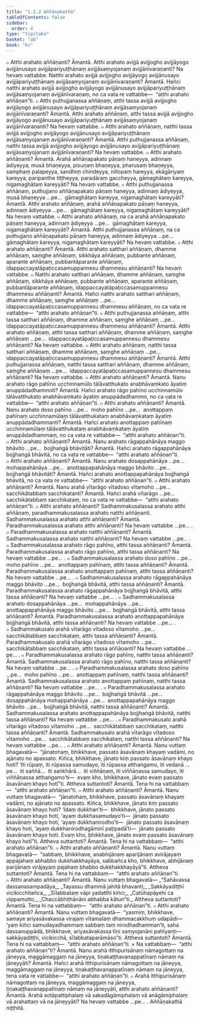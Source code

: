```yaml
---
title: "1.2.2 Aññāṇakathā"
tableOfContents: false
sidebar:
  order: 4
type: "tipitaka"
basket: "ab"
book: "kv"
---
```



<DynamicBreadcrumb />

<Division number="314" book="kv">

<Paragraph number="839" book="kv">
๐ Atthi arahato aññāṇanti? Āmantā. Atthi arahato avijjā avijjogho avijjāyogo avijjānusayo avijjāpariyuṭṭhānaṃ avijjāsaṃyojanaṃ avijjānīvaraṇanti? Na hevaṃ vattabbe. Natthi arahato avijjā avijjogho avijjāyogo avijjānusayo avijjāpariyuṭṭhānaṃ avijjāsaṃyojanaṃ avijjānīvaraṇanti? Āmantā. Hañci natthi arahato avijjā avijjogho avijjāyogo avijjānusayo avijjāpariyuṭṭhānaṃ avijjāsaṃyojanaṃ avijjānīvaraṇaṃ, no ca vata re vattabbe—  “atthi arahato aññāṇan”ti.
</Paragraph>

<Paragraph number="840" book="kv">
๐ Atthi puthujjanassa aññāṇaṃ, atthi tassa avijjā avijjogho avijjāyogo avijjānusayo avijjāpariyuṭṭhānaṃ avijjāsaṃyojanaṃ avijjānīvaraṇanti? Āmantā. Atthi arahato aññāṇaṃ, atthi tassa avijjā avijjogho avijjāyogo avijjānusayo avijjāpariyuṭṭhānaṃ avijjāsaṃyojanaṃ avijjānīvaraṇanti? Na hevaṃ vattabbe.
</Paragraph>

<Paragraph number="841" book="kv">
๐ Atthi arahato aññāṇaṃ, natthi tassa avijjā avijjogho avijjāyogo avijjānusayo avijjāpariyuṭṭhānaṃ avijjāsaṃyojanaṃ avijjānīvaraṇanti? Āmantā. Atthi puthujjanassa aññāṇaṃ, natthi tassa avijjā avijjogho avijjāyogo avijjānusayo avijjāpariyuṭṭhānaṃ avijjāsaṃyojanaṃ avijjānīvaraṇanti? Na hevaṃ vattabbe.
</Paragraph>

<Paragraph number="842" book="kv">
๐ Atthi arahato aññāṇanti? Āmantā. Arahā aññāṇapakato pāṇaṃ haneyya, adinnaṃ ādiyeyya, musā bhaṇeyya, pisuṇaṃ bhaṇeyya, pharusaṃ bhaṇeyya, samphaṃ palapeyya, sandhiṃ chindeyya, nillopaṃ hareyya, ekāgāriyaṃ kareyya, paripanthe tiṭṭheyya, paradāraṃ gaccheyya, gāmaghātaṃ kareyya, nigamaghātaṃ kareyyāti? Na hevaṃ vattabbe.
</Paragraph>

<Paragraph number="843" book="kv">
๐ Atthi puthujjanassa aññāṇaṃ, puthujjano aññāṇapakato pāṇaṃ haneyya, adinnaṃ ādiyeyya, musā bhaṇeyya …pe…  gāmaghātaṃ kareyya, nigamaghātaṃ kareyyāti? Āmantā. Atthi arahato aññāṇaṃ, arahā aññāṇapakato pāṇaṃ haneyya, adinnaṃ ādiyeyya …pe…  gāmaghātaṃ kareyya, nigamaghātaṃ kareyyāti? Na hevaṃ vattabbe.
</Paragraph>

<Paragraph number="844" book="kv">
๐ Atthi arahato aññāṇaṃ, na ca arahā aññāṇapakato pāṇaṃ haneyya, adinnaṃ ādiyeyya …pe…  gāmaghātaṃ kareyya, nigamaghātaṃ kareyyāti? Āmantā. Atthi puthujjanassa aññāṇaṃ, na ca puthujjano aññāṇapakato pāṇaṃ haneyya, adinnaṃ ādiyeyya …pe…  gāmaghātaṃ kareyya, nigamaghātaṃ kareyyāti? Na hevaṃ vattabbe.
</Paragraph>

<Paragraph number="845" book="kv">
๐ Atthi arahato aññāṇanti? Āmantā. Atthi arahato satthari aññāṇaṃ, dhamme aññāṇaṃ, saṃghe aññāṇaṃ, sikkhāya aññāṇaṃ, pubbante aññāṇaṃ, aparante aññāṇaṃ, pubbantāparante aññāṇaṃ, idappaccayatāpaṭiccasamuppannesu dhammesu aññāṇanti? Na hevaṃ vattabbe.
</Paragraph>

<Paragraph number="846" book="kv">
๐ Natthi arahato satthari aññāṇaṃ, dhamme aññāṇaṃ, saṃghe aññāṇaṃ, sikkhāya aññāṇaṃ, pubbante aññāṇaṃ, aparante aññāṇaṃ, pubbantāparante aññāṇaṃ, idappaccayatāpaṭiccasamuppannesu dhammesu aññāṇanti? Āmantā. Hañci natthi arahato satthari aññāṇaṃ, dhamme aññāṇaṃ, saṃghe aññāṇaṃ …pe…  idappaccayatāpaṭiccasamuppannesu dhammesu aññāṇaṃ, no ca vata re vattabbe—  “atthi arahato aññāṇan”ti.
</Paragraph>

<Paragraph number="847" book="kv">
๐ Atthi puthujjanassa aññāṇaṃ, atthi tassa satthari aññāṇaṃ, dhamme aññāṇaṃ, saṃghe aññāṇaṃ …pe…  idappaccayatāpaṭiccasamuppannesu dhammesu aññāṇanti? Āmantā. Atthi arahato aññāṇaṃ, atthi tassa satthari aññāṇaṃ, dhamme aññāṇaṃ, saṃghe aññāṇaṃ …pe…  idappaccayatāpaṭiccasamuppannesu dhammesu aññāṇanti? Na hevaṃ vattabbe.
</Paragraph>

<Paragraph number="848" book="kv">
๐ Atthi arahato aññāṇaṃ, natthi tassa satthari aññāṇaṃ, dhamme aññāṇaṃ, saṃghe aññāṇaṃ …pe…  idappaccayatāpaṭiccasamuppannesu dhammesu aññāṇanti? Āmantā. Atthi puthujjanassa aññāṇaṃ, natthi tassa satthari aññāṇaṃ, dhamme aññāṇaṃ, saṃghe aññāṇaṃ …pe…  idappaccayatāpaṭiccasamuppannesu dhammesu aññāṇanti? Na hevaṃ vattabbe.
</Paragraph>

</Division>
<Division number="315" book="kv">

<Paragraph number="849" book="kv">
๐ Atthi arahato aññāṇanti? Āmantā. Nanu arahato rāgo pahīno ucchinnamūlo tālāvatthukato anabhāvaṃkato āyatiṃ anuppādadhammoti? Āmantā. Hañci arahato rāgo pahīno ucchinnamūlo tālāvatthukato anabhāvaṃkato āyatiṃ anuppādadhammo, no ca vata re vattabbe—  “atthi arahato aññāṇan”ti.
</Paragraph>

<Paragraph number="850" book="kv">
๐ Atthi arahato aññāṇanti? Āmantā. Nanu arahato doso pahīno …pe…  moho pahīno …pe…  anottappaṃ pahīnaṃ ucchinnamūlaṃ tālāvatthukataṃ anabhāvaṃkataṃ āyatiṃ anuppādadhammanti? Āmantā. Hañci arahato anottappaṃ pahīnaṃ ucchinnamūlaṃ tālāvatthukataṃ anabhāvaṃkataṃ āyatiṃ anuppādadhammaṃ, no ca vata re vattabbe—  “atthi arahato aññāṇan”ti.
</Paragraph>

<Paragraph number="851" book="kv">
๐ Atthi arahato aññāṇanti? Āmantā. Nanu arahato rāgappahānāya maggo bhāvito …pe…  bojjhaṅgā bhāvitāti? Āmantā. Hañci arahato rāgappahānāya bojjhaṅgā bhāvitā, no ca vata re vattabbe—  “atthi arahato aññāṇan”ti.
</Paragraph>

<Paragraph number="852" book="kv">
๐ Atthi arahato aññāṇanti? Āmantā. Nanu arahato dosappahānāya …pe…  mohappahānāya …pe…  anottappapahānāya maggo bhāvito …pe…  bojjhaṅgā bhāvitāti? Āmantā. Hañci arahato anottappapahānāya bojjhaṅgā bhāvitā, no ca vata re vattabbe—  “atthi arahato aññāṇan”ti.
</Paragraph>

<Paragraph number="853" book="kv">
๐ Atthi arahato aññāṇanti? Āmantā. Nanu arahā vītarāgo vītadoso vītamoho …pe…  sacchikātabbaṃ sacchikatanti? Āmantā. Hañci arahā vītarāgo …pe…  sacchikātabbaṃ sacchikataṃ, no ca vata re vattabbe—  “atthi arahato aññāṇan”ti.
</Paragraph>

</Division>
<Division number="316" book="kv">

<Paragraph number="854" book="kv">
๐ Atthi arahato aññāṇanti? Sadhammakusalassa arahato atthi aññāṇaṃ, paradhammakusalassa arahato natthi aññāṇanti. Sadhammakusalassa arahato atthi aññāṇanti? Āmantā. Paradhammakusalassa arahato atthi aññāṇanti? Na hevaṃ vattabbe …pe… .
</Paragraph>

<Paragraph number="855" book="kv">
๐ Paradhammakusalassa arahato natthi aññāṇanti? Āmantā. Sadhammakusalassa arahato natthi aññāṇanti? Na hevaṃ vattabbe …pe… .
</Paragraph>

<Paragraph number="856" book="kv">
๐ Sadhammakusalassa arahato rāgo pahīno, atthi tassa aññāṇanti? Āmantā. Paradhammakusalassa arahato rāgo pahīno, atthi tassa aññāṇanti? Na hevaṃ vattabbe …pe… .
</Paragraph>

<Paragraph number="857" book="kv">
๐ Sadhammakusalassa arahato doso pahīno …pe…  moho pahīno …pe…  anottappaṃ pahīnaṃ, atthi tassa aññāṇanti? Āmantā. Paradhammakusalassa arahato anottappaṃ pahīnaṃ, atthi tassa aññāṇanti? Na hevaṃ vattabbe …pe… .
</Paragraph>

<Paragraph number="858" book="kv">
๐ Sadhammakusalassa arahato rāgappahānāya maggo bhāvito …pe…  bojjhaṅgā bhāvitā, atthi tassa aññāṇanti? Āmantā. Paradhammakusalassa arahato rāgappahānāya bojjhaṅgā bhāvitā, atthi tassa aññāṇanti? Na hevaṃ vattabbe …pe… .
</Paragraph>

<Paragraph number="859" book="kv">
๐ Sadhammakusalassa arahato dosappahānāya …pe…  mohappahānāya …pe…  anottappapahānāya maggo bhāvito …pe…  bojjhaṅgā bhāvitā, atthi tassa aññāṇanti? Āmantā. Paradhammakusalassa arahato anottappapahānāya bojjhaṅgā bhāvitā, atthi tassa aññāṇanti? Na hevaṃ vattabbe …pe… .
</Paragraph>

<Paragraph number="860" book="kv">
๐ Sadhammakusalo arahā vītarāgo vītadoso vītamoho …pe…  sacchikātabbaṃ sacchikataṃ, atthi tassa aññāṇanti? Āmantā. Paradhammakusalo arahā vītarāgo vītadoso vītamoho …pe…  sacchikātabbaṃ sacchikataṃ, atthi tassa aññāṇanti? Na hevaṃ vattabbe …pe… .
</Paragraph>

<Paragraph number="861" book="kv">
๐ Paradhammakusalassa arahato rāgo pahīno, natthi tassa aññāṇanti? Āmantā. Sadhammakusalassa arahato rāgo pahīno, natthi tassa aññāṇanti? Na hevaṃ vattabbe …pe… .
</Paragraph>

<Paragraph number="862" book="kv">
๐ Paradhammakusalassa arahato doso pahīno …pe…  moho pahīno …pe…  anottappaṃ pahīnaṃ, natthi tassa aññāṇanti? Āmantā. Sadhammakusalassa arahato anottappaṃ pahīnaṃ, natthi tassa aññāṇanti? Na hevaṃ vattabbe …pe… .
</Paragraph>

<Paragraph number="863" book="kv">
๐ Paradhammakusalassa arahato rāgappahānāya maggo bhāvito …pe…  bojjhaṅgā bhāvitā …pe…  dosappahānāya mohappahānāya …pe…  anottappapahānāya maggo bhāvito …pe…  bojjhaṅgā bhāvitā, natthi tassa aññāṇanti? Āmantā. Sadhammakusalassa arahato anottappapahānāya bojjhaṅgā bhāvitā, natthi tassa aññāṇanti? Na hevaṃ vattabbe …pe… .
</Paragraph>

<Paragraph number="864" book="kv">
๐ Paradhammakusalo arahā vītarāgo vītadoso vītamoho …pe…  sacchikātabbaṃ sacchikataṃ, natthi tassa aññāṇanti? Āmantā. Sadhammakusalo arahā vītarāgo vītadoso vītamoho …pe…  sacchikātabbaṃ sacchikataṃ, natthi tassa aññāṇanti? Na hevaṃ vattabbe …pe… .
</Paragraph>

</Division>
<Division number="317" book="kv">

<Paragraph number="865" book="kv">
๐ Atthi arahato aññāṇanti? Āmantā. Nanu vuttaṃ bhagavatā—  “jānatohaṃ, bhikkhave, passato āsavānaṃ khayaṃ vadāmi, no ajānato no apassato. Kiñca, bhikkhave, jānato kiṃ passato āsavānaṃ khayo hoti? ‘Iti rūpaṃ, iti rūpassa samudayo, iti rūpassa atthaṅgamo, iti vedanā …pe…  iti saññā…  iti saṅkhārā…  iti viññāṇaṃ, iti viññāṇassa samudayo, iti viññāṇassa atthaṅgamo’ti—  evaṃ kho, bhikkhave, jānato evaṃ passato āsavānaṃ khayo hotī”ti. Attheva suttantoti? Āmantā. Tena hi na vattabbaṃ—  “atthi arahato aññāṇan”ti.
</Paragraph>

<Paragraph number="866" book="kv">
๐ Atthi arahato aññāṇanti? Āmantā. Nanu vuttaṃ bhagavatā—  “jānatohaṃ, bhikkhave, passato āsavānaṃ khayaṃ vadāmi, no ajānato no apassato. Kiñca, bhikkhave, jānato kiṃ passato āsavānaṃ khayo hoti? ‘Idaṃ dukkhan’ti—  bhikkhave, jānato passato āsavānaṃ khayo hoti, ‘ayaṃ dukkhasamudayo’ti—  jānato passato āsavānaṃ khayo hoti, ‘ayaṃ dukkhanirodho’ti—  jānato passato āsavānaṃ khayo hoti, ‘ayaṃ dukkhanirodhagāminī paṭipadā’ti—  jānato passato āsavānaṃ khayo hoti. Evaṃ kho, bhikkhave, jānato evaṃ passato āsavānaṃ khayo hotī”ti. Attheva suttantoti? Āmantā. Tena hi na vattabbaṃ—  “atthi arahato aññāṇan”ti.
</Paragraph>

<Paragraph number="867" book="kv">
๐ Atthi arahato aññāṇanti? Āmantā. Nanu vuttaṃ bhagavatā—  “sabbaṃ, bhikkhave, anabhijānaṃ aparijānaṃ avirājayaṃ appajahaṃ abhabbo dukkhakkhayāya, sabbañca kho, bhikkhave, abhijānaṃ parijānaṃ virājayaṃ pajahaṃ bhabbo dukkhakkhayāyā”ti. Attheva suttantoti? Āmantā. Tena hi na vattabbaṃ—  “atthi arahato aññāṇan”ti.
</Paragraph>

<Paragraph number="868" book="kv">
๐ Atthi arahato aññāṇanti? Āmantā. Nanu vuttaṃ bhagavatā—
</Paragraph>

<Paragraph number="869" type="verses" book="kv">
_“Sahāvassa dassanasampadāya,_  
_Tayassu dhammā jahitā bhavanti;_  
_Sakkāyadiṭṭhī vicikicchitañca,_  
_Sīlabbataṃ vāpi yadatthi kiñci;_  
_Catūhapāyehi ca vippamutto,_  
_Chaccābhiṭhānāni abhabba kātun”ti._  

</Paragraph>

<Paragraph number="870" book="kv">
Attheva suttantoti? Āmantā. Tena hi na vattabbaṃ—  “atthi arahato aññāṇan”ti.
</Paragraph>

<Paragraph number="871" book="kv">
๐ Atthi arahato aññāṇanti? Āmantā. Nanu vuttaṃ bhagavatā—  “yasmiṃ, bhikkhave, samaye ariyasāvakassa virajaṃ vītamalaṃ dhammacakkhuṃ udapādi—  ‘yaṃ kiñci samudayadhammaṃ sabbaṃ taṃ nirodhadhamman’ti, saha dassanuppādā, bhikkhave, ariyasāvakassa tīṇi saṃyojanāni pahīyanti—  sakkāyadiṭṭhi, vicikicchā, sīlabbataparāmāso”ti. Attheva suttantoti? Āmantā. Tena hi na vattabbaṃ—  “atthi arahato aññāṇan”ti.
</Paragraph>

<Paragraph number="872" book="kv">
× Na vattabbaṃ—  “atthi arahato aññāṇan”ti? Āmantā. Nanu arahā itthipurisānaṃ nāmagottaṃ na jāneyya, maggāmaggaṃ na jāneyya, tiṇakaṭṭhavanappatīnaṃ nāmaṃ na jāneyyāti? Āmantā. Hañci arahā itthipurisānaṃ nāmagottaṃ na jāneyya, maggāmaggaṃ na jāneyya, tiṇakaṭṭhavanappatīnaṃ nāmaṃ na jāneyya, tena vata re vattabbe—  “atthi arahato aññāṇan”ti.
</Paragraph>

<Paragraph number="873" book="kv">
๐ Arahā itthipurisānaṃ nāmagottaṃ na jāneyya, maggāmaggaṃ na jāneyya, tiṇakaṭṭhavanappatīnaṃ nāmaṃ na jāneyyāti, atthi arahato aññāṇanti? Āmantā. Arahā sotāpattiphalaṃ vā sakadāgāmiphalaṃ vā anāgāmiphalaṃ vā arahattaṃ vā na jāneyyāti? Na hevaṃ vattabbe …pe… .

</Paragraph>
</Division>

<Paragraph number="874" type="center" book="kv">
Aññāṇakathā niṭṭhitā.
</Paragraph>